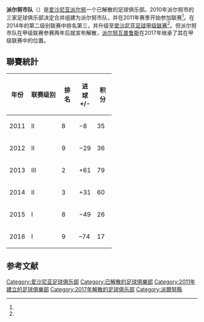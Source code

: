 {{NoteTA
|G1=足球
}}
{{Infobox football club
| clubname  = 派尔努市队
| fullname  = 派尔努市队<br/>{{lang|et|Pärnu Linnameeskond}}
| founded   = 2011年
| dissolved = 2017年
| city      = [[派尔努|派尔努]]
| ground    = {{link-et|派尔努海滩体育场|Pärnu Rannastaadion}}
| capacity  = 1,500
| league    = [[爱沙尼亚足球甲级联赛|爱沙尼亚足球甲级联赛]]
| season    = 2016
| position  = 愛沙甲，第 9 位
}}
'''派尔努市队'''（{{lang-et|Pärnu Linnameeskond}}）是[[爱沙尼亚|爱沙尼亚]][[派尔努|派尔努]]一个已解散的足球俱乐部。2010年派尔努市的三家足球俱乐部决定合并组建为派尔努市队，并在2011年赛季开始参加联赛<ref name="Link"/>。在2014年的第二级别联赛中排名第三，并升级至[[爱沙尼亚足球甲级联赛|爱沙尼亚足球甲级联赛]]<ref name="Täll"/>。但派尔努市队在甲级联赛参赛两年后就宣布解散，[[派尔努瓦普鲁斯足球俱乐部|派尔努瓦普鲁斯]]在2017年继承了其在甲级联赛中的位置。

== 聯賽統計 ==
{| class="wikitable collapsible"
!年份
!联赛级别
!width=30px|排名
!width=30px|进球 +/-
!width=30px|积分
|-align=center
|2011
|II
|8
| −8
|35
|-align=center
|2012
|II
|bgcolor="#FFDDDD"|9
| −29
|36
|-align=center
|2013
|III
|bgcolor="#DDFFDD"|2
| +61
|79
|-align=center
|2014
|II
|bgcolor="#DDFFDD"|3
| +31
|60
|-align=center
|2015
|I||8|| −49||26
|-align=center
|2016||I||9||–74 ||17
|}

== 参考文献 ==
{{Reflist|30em|refs=
<ref name="Link">{{cite web | url = https://parnu.postimees.ee/1097758/parnu-linnameeskond-loobub-kohast-esiliigas | title = Pärnu Linnameeskond loobub kohast esiliigas | author = Link, Eno-Gerrit | language = et | publisher = Postimees | date = 2013-01-09 | accessdate = 2021-12-25 | archive-date = 2021-12-25 | archive-url = https://web.archive.org/web/20211225162741/https://parnu.postimees.ee/1097758/parnu-linnameeskond-loobub-kohast-esiliigas | dead-url = no }}</ref>

<ref name="Täll">{{cite web | url = https://sport.postimees.ee/2968159/parnu-jalgpalliklubi-kerkis-meistriliigasse | title = Pärnu jalgpalliklubi kerkis meistriliigasse | author = Täll, Kaarel | language = et | publisher = Postimees | date = 2014-10-26 | accessdate = 2021-12-25 | archive-date = 2021-12-25 | archive-url = https://web.archive.org/web/20211225162741/https://sport.postimees.ee/2968159/parnu-jalgpalliklubi-kerkis-meistriliigasse | dead-url = no }}</ref>
}}

[[Category:爱沙尼亚足球俱乐部|Category:爱沙尼亚足球俱乐部]]
[[Category:已解散的足球俱樂部|Category:已解散的足球俱樂部]]
[[Category:2011年建立的足球俱樂部|Category:2011年建立的足球俱樂部]]
[[Category:2017年解散的足球俱乐部|Category:2017年解散的足球俱乐部]]
[[Category:派爾努縣|Category:派爾努縣]]